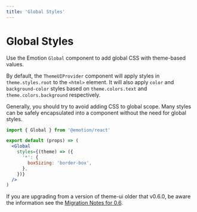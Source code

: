```yaml
---
title: 'Global Styles'
---
```


# Global Styles

Use the Emotion `Global` component to add global CSS with theme-based values.

By default, the `ThemeUIProvider` component will apply styles in
`theme.styles.root` to the `<html>` element. It will also apply `color` and
`background-color` styles based on `theme.colors.text` and
`theme.colors.background` respectively.

<Note>
  Generally, you should try to avoid adding CSS to global scope. Many styles can
  be safely encapsulated into a component without the need for global styles.
</Note>

```jsx
import { Global } from '@emotion/react'

export default (props) => (
  <Global
    styles={(theme) => ({
      '*': {
        boxSizing: 'border-box',
      },
    })}
  />
)
```

<Note>

If you are upgrading from a version of theme-ui older that v0.6.0, be aware the
information see the
[Migration Notes for 0.6](https://theme-ui.com/migrating/#breaking-changes).

</Note>
